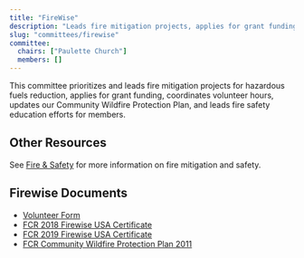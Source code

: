 ```yaml
---
title: "FireWise"
description: "Leads fire mitigation projects, applies for grant funding, and promotes fire safety education."
slug: "committees/firewise"
committee:
  chairs: ["Paulette Church"]
  members: []
---
```



<CommitteeMembers frontmatter={frontmatter} />

This committee prioritizes and leads fire mitigation projects for hazardous fuels reduction, applies for grant funding, coordinates volunteer hours, updates our Community Wildfire Protection Plan, and leads fire safety education efforts for members.

## Other Resources

See [Fire & Safety](/fire_safety/) for more information on fire mitigation and safety.

## Firewise Documents

- [Volunteer Form](/uploads/2016/03/firewise-vol-form.pdf)
- [FCR 2018 Firewise USA Certificate](/uploads/2016/03/FCR-2018-Firewise-USA-Certificate.pdf)
- [FCR 2019 Firewise USA Certificate](/uploads/2016/03/Falls-Creek-Ranch-2019-Certificate.pdf)
- [FCR Community Wildfire Protection Plan 2011](/uploads/2016/03/FCR-Community-Wildfire-Protection-Plan-2011.pdf)


<FileHistory file="src/content/docs/committees/firewise.mdx" />